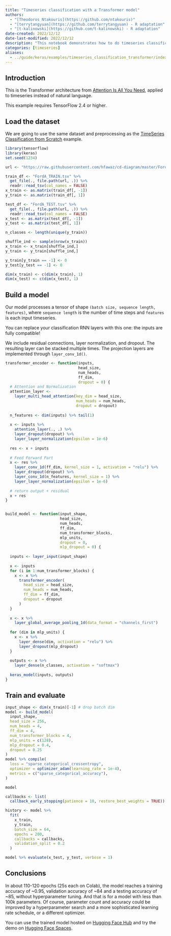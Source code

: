 ```yaml
---
title: "Timeseries classification with a Transformer model"
authors:
  - "[Theodoros Ntakouris](https://github.com/ntakouris)"
  - "[terrytangyuan](https://github.com/terrytangyuan) - R adaptation"
  - "[t-kalinowski](https://github.com/t-kalinowski) - R adaptation"
date-created: 2022/12/12
date-last-modified: 2022/12/12
description: "This notebook demonstrates how to do timeseries classification using a Transformer model."
categories: [timeseries]
aliases:
  - ../guide/keras/examples/timeseries_classification_transformer/index.html
---
```


## Introduction

This is the Transformer architecture from [Attention Is All You
Need](https://arxiv.org/abs/1706.03762), applied to timeseries instead
of natural language.

This example requires TensorFlow 2.4 or higher.

## Load the dataset

We are going to use the same dataset and preprocessing as the
[TimeSeries Classification from
Scratch](https://tensorflow.rstudio.com/examples/timeseries_classification_from_scratch)
example.

```r
library(tensorflow)
library(keras)
set.seed(1234)
```

```r
url <- "https://raw.githubusercontent.com/hfawaz/cd-diagram/master/FordA"

train_df <- "FordA_TRAIN.tsv" %>%
  get_file(., file.path(url, .)) %>%
  readr::read_tsv(col_names = FALSE)
x_train <- as.matrix(train_df[, -1])
y_train <- as.matrix(train_df[, 1])

test_df <- "FordA_TEST.tsv" %>%
  get_file(., file.path(url, .)) %>%
  readr::read_tsv(col_names = FALSE)
x_test <- as.matrix(test_df[, -1])
y_test <- as.matrix(test_df[, 1])

n_classes <- length(unique(y_train))

shuffle_ind <- sample(nrow(x_train))
x_train <- x_train[shuffle_ind,]
y_train <- y_train[shuffle_ind,]

y_train[y_train == -1] <- 0
y_test[y_test == -1] <- 0

dim(x_train) <- c(dim(x_train), 1)
dim(x_test) <- c(dim(x_test), 1)
```

## Build a model

Our model processes a tensor of shape
`(batch size, sequence length, features)`, where `sequence length` is
the number of time steps and `features` is each input timeseries.

You can replace your classification RNN layers with this one: the inputs
are fully compatible!

We include residual connections, layer normalization, and dropout. The
resulting layer can be stacked multiple times. The projection layers are
implemented through `layer_conv_1d()`.

```r

transformer_encoder <- function(inputs,
                                head_size,
                                num_heads,
                                ff_dim,
                                dropout = 0) {
  # Attention and Normalization
  attention_layer <-
    layer_multi_head_attention(key_dim = head_size,
                               num_heads = num_heads,
                               dropout = dropout)
  
  n_features <- dim(inputs) %>% tail(1)
  
  x <- inputs %>%
    attention_layer(., .) %>%
    layer_dropout(dropout) %>%
    layer_layer_normalization(epsilon = 1e-6)
  
  res <- x + inputs
  
  # Feed Forward Part
  x <- res %>%
    layer_conv_1d(ff_dim, kernel_size = 1, activation = "relu") %>%
    layer_dropout(dropout) %>%
    layer_conv_1d(n_features, kernel_size = 1) %>%
    layer_layer_normalization(epsilon = 1e-6)
  
  # return output + residual
  x + res
}


build_model <- function(input_shape,
                        head_size,
                        num_heads,
                        ff_dim,
                        num_transformer_blocks,
                        mlp_units,
                        dropout = 0,
                        mlp_dropout = 0) {
  
  inputs <- layer_input(input_shape)
  
  x <- inputs
  for (i in 1:num_transformer_blocks) {
    x <- x %>%
      transformer_encoder(
        head_size = head_size,
        num_heads = num_heads,
        ff_dim = ff_dim,
        dropout = dropout
      )
  }
  
  x <- x %>% 
    layer_global_average_pooling_1d(data_format = "channels_first")
  
  for (dim in mlp_units) {
    x <- x %>%
      layer_dense(dim, activation = "relu") %>%
      layer_dropout(mlp_dropout)
  }
  
  outputs <- x %>% 
    layer_dense(n_classes, activation = "softmax")
  
  keras_model(inputs, outputs)
}
```

## Train and evaluate

```r
input_shape <- dim(x_train)[-1] # drop batch dim
model <- build_model(
  input_shape,
  head_size = 256,
  num_heads = 4,
  ff_dim = 4,
  num_transformer_blocks = 4,
  mlp_units = c(128),
  mlp_dropout = 0.4,
  dropout = 0.25
)
model %>% compile(
  loss = "sparse_categorical_crossentropy",
  optimizer = optimizer_adam(learning_rate = 1e-4),
  metrics = c("sparse_categorical_accuracy"),
)

model

callbacks <- list(
  callback_early_stopping(patience = 10, restore_best_weights = TRUE))

history <- model %>%
  fit(
    x_train,
    y_train,
    batch_size = 64,
    epochs = 200,
    callbacks = callbacks,
    validation_split = 0.2
  )

model %>% evaluate(x_test, y_test, verbose = 1)
```

## Conclusions

In about 110-120 epochs (25s each on Colab), the model reaches a
training accuracy of \~0.95, validation accuracy of \~84 and a testing
accuracy of \~85, without hyperparameter tuning. And that is for a model
with less than 100k parameters. Of course, parameter count and accuracy
could be improved by a hyperparameter search and a more sophisticated
learning rate schedule, or a different optimizer.

You can use the trained model hosted on [Hugging Face
Hub](https://huggingface.co/keras-io/timeseries_transformer_classification)
and try the demo on [Hugging Face
Spaces](https://huggingface.co/spaces/keras-io/timeseries_transformer_classification).
